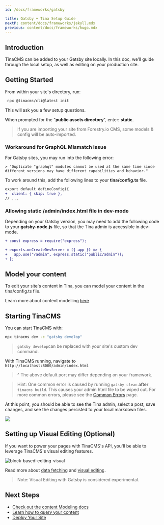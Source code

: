 ```yaml
---
id: /docs/frameworks/gatsby

title: Gatsby + Tina Setup Guide
nextP: content/docs/frameworks/jekyll.mdx
previous: content/docs/frameworks/hugo.mdx
---
```


## Introduction

TinaCMS can be added to your Gatsby site locally. In this doc, we'll guide through the local setup, as well as editing on your production site.

## Getting Started

From within your site's directory, run:

```bash
 npx @tinacms/cli@latest init
```

This will ask you a few setup questions.

When prompted for the "**public assets directory**", enter: **static**.

> If you are importing your site from Forestry.io CMS, some models & config will be auto-imported.

### Workaround for GraphQL Mismatch issue

For Gatsby sites, you may run into the following error:

```
> "Duplicate "graphql" modules cannot be used at the same time since different versions may have different capabilities and behavior."
```

To work around this, add the following lines to your **tina/config.ts** file.

```diff
export default defineConfig({
+  client: { skip: true },
// ...
```

### Allowing static /admin/index.html file in dev-mode

Depending on your Gatsby version, you may need to add the following code to your **gatsby-node.js** file, so that the Tina admin is accessible in dev-mode.

```diff
+ const express = require("express");

+ exports.onCreateDevServer = ({ app }) => {
+   app.use("/admin", express.static("public/admin"));
+ };
```

## Model your content

To edit your site's content in Tina, you can model your content in the tina/config.ts file.

Learn more about content modelling [here](/docs/schema/)

## Starting TinaCMS

You can start TinaCMS with:

```bash
npx tinacms dev -c "gatsby develop"
```

> `gatsby develop`can be replaced with your site's custom dev command.

With TinaCMS running, navigate to `http://localhost:8000/admin/index.html`

> ^ The above default port may differ depending on your framework.

> Hint: One common error is caused by running `gatsby clean` **after** `tinacms build`. This causes your admin html file to be wiped out. For more common errors, please see the [Common Errors](/docs/forestry/common-errors) page.

At this point, you should be able to see the Tina admin, select a post, save changes, and see the changes persisted to your local markdown files.

![](/img/hugo-tina-admin-screenshot.png)

## Setting up Visual Editing (Optional)

If you want to power your pages with TinaCMS's API, you'll be able to leverage TinaCMS's visual editing features.

![block-based-editing-visual](/gif/blocks.gif)

Read more about [data fetching](/docs/features/data-fetching/) and [visual editing](/docs/contextual-editing/overview/).

> Note: Visual Editing with Gatsby is considered experimental.

## Next Steps

- [Check out the content Modeling docs](/docs/schema/)
- [Learn how to query your content](/docs/features/data-fetching/)
- [Deploy Your Site](/docs/tina-cloud)
